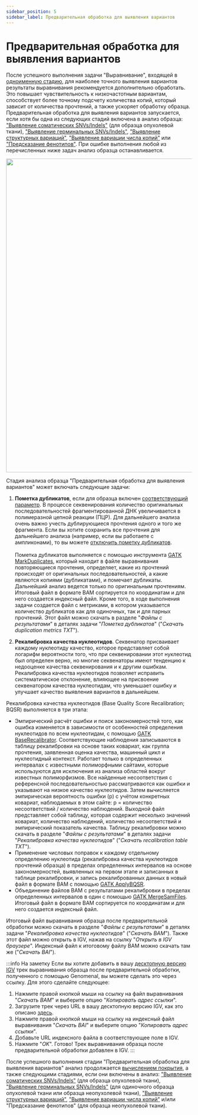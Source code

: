 ```yaml
---
sidebar_position: 5
sidebar_label: Предварительная обработка для выявления вариантов
---
```


# Предварительная обработка для выявления вариантов

После успешного выполнения задачи
"Выравнивание", входящей в [одноименную стадию](/results/workflow-details/fastq-analysis/alignment), для
наиболее точного выявления вариантов результаты выравнивания рекомендуется дополнительно
обработать. Это повышает чувствительность к низкочастотным вариантам, способствует более точному
подсчету количества копий, который зависит от количества прочтений, а также ускоряет обработку образца.
Предварительная обработка для выявления вариантов запускается, если хотя бы одна из следующих
стадий включена в анализ образца:
["Выявление соматических SNVs/Indels"](/settings/settings/variant-discovery-settings#somatic-snvs-discovery)
(для образца опухолевой ткани),
["Выявление герминальных SNVs/Indels"](/settings/settings/variant-discovery-settings#germline-snvs-discovery),
["Выявление структурных вариаций"](/settings/settings/variant-discovery-settings#sv-discovery),
["Выявление вариации числа копий"](/settings/settings/variant-discovery-settings#cnv-discovery)
или ["Предсказание фенотипов"](/settings/settings/variant-discovery-settings#phenotype-prediction).
При ошибке выполнения любой из перечисленных ниже задач анализ образца останавливается.

<p align="center">
<img src={require('/img/rus/variant_discovery_preprocessing.png').default} width="850"/>
</p>

Стадия анализа образца "Предварительная обработка для выявления вариантов" может включать следующие задачи:
1. **Пометка дубликатов**, если для образца
включен [соответствующий параметр](/settings/settings/variant-discovery-settings#disable-mark-duplicates).
В процессе секвенирования количество оригинальных последовательностей фрагментированной ДНК увеличивается
в полимеразной цепной реакции (ПЦР). Для дальнейшего анализа очень важно учесть дублирующиеся
прочтения одного и того же фрагмента. Если вы хотите сохранить все прочтения для дальнейшего анализа
(например, если вы работаете с ампликонами), то вы
можете [отключить пометку дубликатов](/settings/settings/variant-discovery-settings#disable-mark-duplicates).<br></br>
Пометка дубликатов выполняется с помощью инструмента
[GATK MarkDuplicates](https://gatk.broadinstitute.org/hc/en-us/articles/360037052812-MarkDuplicates-Picard-),
который находит в файле выравнивания повторяющиеся прочтения, определяет, какие из прочтений происходят от
оригинальных последовательностей, а какие являются копиями (дубликатами), и помечает дубликаты.
Дальнейший анализ ведется только по оригинальным прочтениям. Итоговый файл в формате BAM
сортируется по координатам и для него создается индексный файл.
Кроме того, в ходе выполнения задачи создается файл с метриками, в котором указывается количество
дубликатов как для одиночных, так и для парных прочтений. Этот файл можно скачать в
разделе "*Файлы с результатами*" в деталях задачи "*Пометка дубликатов*" ("*Скачать duplication metrics TXT*").

2. **Рекалибровка качества нуклеотидов**.
Секвенатор присваивает каждому нуклеотиду качество, которое представляет собой логарифм вероятности того,
что при секвенировании этот нуклеотид был определен верно, но многие секвенаторы имеют тенденцию к недооценке 
качества секвенирования и к другим ошибкам. Рекалибровка качества нуклеотидов позволяет исправить
систематическое отклонение, влияющее на присвоение секвенатором качества нуклеотидам, что уменьшает ошибку
и улучшает качество выявления вариантов в дальнейшем.

Рекалибровка качества нуклеотидов (Base Quality Score Recalibration; BQSR) выполняется в три этапа:
- Эмпирический расчёт ошибки и поиск закономерностей того, как ошибка изменяется в зависимости от
особенностей определения нуклеотидов по всем нуклеотидам, с
помощью [GATK BaseRecalibrator](https://gatk.broadinstitute.org/hc/en-us/articles/360036898312-BaseRecalibrator).
Соответствующие наблюдения записываются в таблицу рекалибровки на основе таких ковариат, как группа прочтения,
заявленная оценка качества, машинный цикл и нуклеотидный контекст. Работает только в определенных интервалах
с известными полиморфными сайтами, которые
используются для исключения из анализа областей вокруг известных полиморфизмов. Все найденные несоответствия
с референсной последовательностью рассматриваются как ошибки и указывают на низкое качество нуклеотидов.
Затем вычисляется эмпирическая вероятность ошибки (p) с учётом конкретных ковариат, наблюдаемых в этом
сайте: p = количество несоответствий / количество наблюдений.
Выходной файл представляет собой таблицу, которая содержит несколько значений ковариат, количество
наблюдений, количество несоответствий и эмпирический показатель качества.
Таблицу рекалибровки можно скачать в разделе "*Файлы с результатами*" в деталях задачи
"*Рекалибровка качества нуклеотидов*" ("*Скачать recalibration table TXT*").
- Применение числовых поправок к каждому отдельному определению нуклеотида (рекалибровка качества нуклеотидов
прочтений образца) в пределах определенных интервалов на основе закономерностей, выявленных на первом этапе
и записанных в таблице рекалибровки, и запись рекалиброванных данных в новый файл в формате BAM с помощью
[GATK ApplyBQSR](https://gatk.broadinstitute.org/hc/en-us/articles/360037055712-ApplyBQSR).
- Объединение файлов BAM с результатами рекалибровки в пределах определенных интервалов в один с
помощью [GATK MergeSamFiles](https://gatk.broadinstitute.org/hc/en-us/articles/360037053552-MergeSamFiles-Picard-).
Итоговый файл в формате BAM сортируется по координатам и для него создается индексный файл.

Итоговый файл выравнивания образца после предварительной обработки можно скачать в
разделе "*Файлы с результатами*" в деталях задачи "*Рекалибровка качества нуклеотидов*" ("*Скачать BAM*").
Также этот файл можно открыть в IGV, нажав на ссылку "*Открыть в IGV браузере*".
Индексный файл к итоговому файлу BAM можно скачать там же ("*Скачать BAI*").

:::info На заметку
Если вы хотите добавить в вашу [десктопную версию IGV](https://igv.org/doc/desktop/) трек выравнивания образца
после предварительной обработки, полученного с помощью Genomenal, вы можете сделать это через ссылку. Для этого
сделайте следующее:
1. Нажмите правой кнопкой мыши на ссылку на файл выравнивания "*Скачать BAM*"
и выберите опцию "*Копировать адрес ссылки*".
2. Загрузите трек через URL в вашу десктопную версию IGV, как это
описано [здесь](https://igv.org/doc/desktop/#UserGuide/loading_data/).
3. Нажмите правой кнопкой мыши на ссылку на индексный файл выравнивания "*Скачать BAI*"
и выберите опцию "*Копировать адрес ссылки*".
4. Добавьте URL индексного файла в соответствующее поле в IGV.
5. Нажмите "*OK*". Готово! Трек выравнивания образца после предварительной обработки добавлен в IGV.
:::

После успешного выполнения стадии "Предварительная обработка для выявления вариантов" анализ
продолжается [вычислением покрытия](/results/workflow-details/fastq-analysis/calculate-coverage),
а также следующими стадиями, если они включены в
анализ: ["Выявление соматических SNVs/Indels"](/results/workflow-details/fastq-analysis/somatic-snvs-indels#somatic-variants-discovery)
(для образца опухолевой ткани),
["Выявление герминальных SNVs/Indels"](/results/workflow-details/fastq-analysis/germline-snvs-indels#germline-variants-discovery)
(для одиночного образца опухолевой ткани или
образца неопухолевой
ткани), ["Выявление структурных вариаций"](/results/workflow-details/fastq-analysis/structural-variations),
["Выявление вариации числа копий"](/results/workflow-details/fastq-analysis/cnv-discovery)
и/или "Предсказание фенотипов" (для образца неопухолевой ткани).
